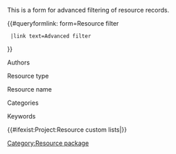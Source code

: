 <noinclude>
This is a form for advanced filtering of resource records.

{{#queryformlink: form=Resource filter
  |link text=<span class="mw-ui-button">Advanced filter</span>
}}
[[Category:Resource package]]
</noinclude><includeonly>
{{{info|query form at top}}}
{{{for template|Resource filter}}}
<div class="resource-form">
  <div class="resource-formfield">
    <div class="resource-formfield-label">Authors</div>
    <div class="resource-formfield-field">{{{field|Resource author|input type=tokens|values from property=Resource author|list|delimiter=;}}}</div>
  </div>
  <div class="resource-formfield">
    <div class="resource-formfield-label">Resource type</div>
    <div class="resource-formfield-field">{{{field|Resource type|input type=tokens|values from property=Resource type|list|delimiter=;}}}</div>
  </div>
  <div class="resource-formfield">
    <div class="resource-formfield-label">Resource name</div>
    <div class="resource-formfield-field">{{{field|Resource name|input type=tokens|values from property=Resource name|list|delimiter=;}}}</div>
  </div>
  <div class="resource-formfield">
    <div class="resource-formfield-label">Categories</div>
    <div class="resource-formfield-field">{{{field|Resource category|input type=tokens|values from property=Resource category|list|delimiter=;}}}</div>
  </div>
  <div class="resource-formfield">
    <div class="resource-formfield-label">Keywords</div>
    <div class="resource-formfield-field">{{{field|Resource keyword|input type=tokens|values from property=Resource keyword|list|delimiter=;}}}</div>
  </div>
{{#ifexist:Project:Resource custom lists|{{Resource custom lists|{{:Project:Resource custom lists}}}}}}
</div>
{{{end template}}}

{{{standard input|run query|label=Search}}}
</includeonly>

